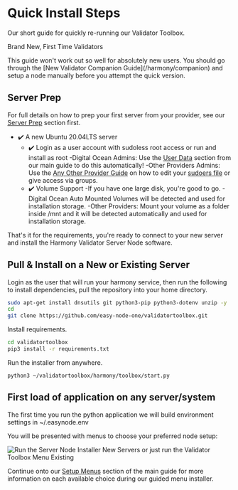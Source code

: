 
# Quick Install Steps
Our short guide for quickly re-running our Validator Toolbox.

Brand New, First Time Validators

<Callout emoji="⚠️">
  This guide won't work out so well for absolutely new users. You should go through the [New Validator Companion Guide](/harmony/companion) and setup a node manually before you attempt the quick version.
</Callout>

## Server Prep
For full details on how to prep your first server from your provider, see our [Server Prep](/harmony/toolbox/prep/digitalocean) section first.
- ✔️ A new Ubuntu 20.04LTS server
  - ✔️ Login as a user account with sudoless root access or run and install as root
    -Digital Ocean Admins: Use the [User Data](/harmony/toolbox/prep/digitalocean#user-data) section from our main guide to do this automatically!
    -Other Providers Admins: Use the [Any Other Provider Guide](/harmony/toolbox/prep/others) on how to edit your [sudoers file](/harmony/toolbox/prep/others#sudoless-root-access-setup) or give access via groups.
  - ✔️ Volume Support
    -If you have one large disk, you're good to go.
    -Digital Ocean Auto Mounted Volumes will be detected and used for installation storage.
    -Other Providers: Mount your volume as a folder inside /mnt and it will be detected automatically and used for installation storage.

That's it for the requirements, you're ready to connect to your new server and install the Harmony Validator Server Node software.

## Pull & Install on a New or Existing Server
Login as the user that will run your harmony service, then run the following to install dependencies, pull the repository into your home directory.

```bash
sudo apt-get install dnsutils git python3-pip python3-dotenv unzip -y
cd
git clone https://github.com/easy-node-one/validatortoolbox.git
```

Install requirements.

```bash
cd validatortoolbox
pip3 install -r requirements.txt
```

Run the installer from anywhere.

```text
python3 ~/validatortoolbox/harmony/toolbox/start.py
```

## First load of application on any server/system
The first time you run the python application we will build environment settings in ~/.easynode.env

You will be presented with menus to choose your preferred node setup:

![Run the Server Node Installer New Servers or just run the Validator Toolbox Menu Existing](/image_25.png)
 
Continue onto our [Setup Menus](/harmony/toolbox/install/setup-menu) section of the main guide for more information on each available choice during our guided menu installer.
